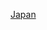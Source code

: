 {{Commons category|1885 establishments in Japan}}
{{EstcatCountry|188|5|日本}}

[[Category:1885年亞洲建立|Japan]]